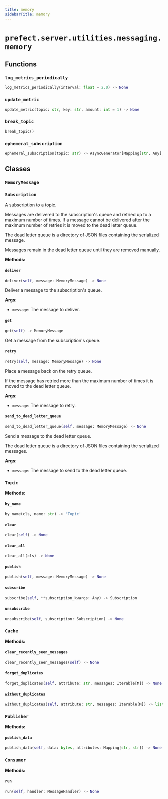 ```yaml
---
title: memory
sidebarTitle: memory
---
```


# `prefect.server.utilities.messaging.memory`

## Functions

### `log_metrics_periodically` <sup><a href="https://github.com/PrefectHQ/prefect/blob/main/src/prefect/server/utilities/messaging/memory.py#L45" target="_blank"><Icon icon="github" style="width: 14px; height: 14px;" /></a></sup>

```python
log_metrics_periodically(interval: float = 2.0) -> None
```

### `update_metric` <sup><a href="https://github.com/PrefectHQ/prefect/blob/main/src/prefect/server/utilities/messaging/memory.py#L65" target="_blank"><Icon icon="github" style="width: 14px; height: 14px;" /></a></sup>

```python
update_metric(topic: str, key: str, amount: int = 1) -> None
```

### `break_topic` <sup><a href="https://github.com/PrefectHQ/prefect/blob/main/src/prefect/server/utilities/messaging/memory.py#L233" target="_blank"><Icon icon="github" style="width: 14px; height: 14px;" /></a></sup>

```python
break_topic()
```

### `ephemeral_subscription` <sup><a href="https://github.com/PrefectHQ/prefect/blob/main/src/prefect/server/utilities/messaging/memory.py#L369" target="_blank"><Icon icon="github" style="width: 14px; height: 14px;" /></a></sup>

```python
ephemeral_subscription(topic: str) -> AsyncGenerator[Mapping[str, Any], None]
```

## Classes

### `MemoryMessage` <sup><a href="https://github.com/PrefectHQ/prefect/blob/main/src/prefect/server/utilities/messaging/memory.py#L74" target="_blank"><Icon icon="github" style="width: 14px; height: 14px;" /></a></sup>

### `Subscription` <sup><a href="https://github.com/PrefectHQ/prefect/blob/main/src/prefect/server/utilities/messaging/memory.py#L80" target="_blank"><Icon icon="github" style="width: 14px; height: 14px;" /></a></sup>


A subscription to a topic.

Messages are delivered to the subscription's queue and retried up to a
maximum number of times. If a message cannot be delivered after the maximum
number of retries it is moved to the dead letter queue.

The dead letter queue is a directory of JSON files containing the serialized
message.

Messages remain in the dead letter queue until they are removed manually.


**Methods:**

#### `deliver` <sup><a href="https://github.com/PrefectHQ/prefect/blob/main/src/prefect/server/utilities/messaging/memory.py#L116" target="_blank"><Icon icon="github" style="width: 14px; height: 14px;" /></a></sup>

```python
deliver(self, message: MemoryMessage) -> None
```

Deliver a message to the subscription's queue.

**Args:**
- `message`: The message to deliver.


#### `get` <sup><a href="https://github.com/PrefectHQ/prefect/blob/main/src/prefect/server/utilities/messaging/memory.py#L161" target="_blank"><Icon icon="github" style="width: 14px; height: 14px;" /></a></sup>

```python
get(self) -> MemoryMessage
```

Get a message from the subscription's queue.


#### `retry` <sup><a href="https://github.com/PrefectHQ/prefect/blob/main/src/prefect/server/utilities/messaging/memory.py#L132" target="_blank"><Icon icon="github" style="width: 14px; height: 14px;" /></a></sup>

```python
retry(self, message: MemoryMessage) -> None
```

Place a message back on the retry queue.

If the message has retried more than the maximum number of times it is
moved to the dead letter queue.

**Args:**
- `message`: The message to retry.


#### `send_to_dead_letter_queue` <sup><a href="https://github.com/PrefectHQ/prefect/blob/main/src/prefect/server/utilities/messaging/memory.py#L169" target="_blank"><Icon icon="github" style="width: 14px; height: 14px;" /></a></sup>

```python
send_to_dead_letter_queue(self, message: MemoryMessage) -> None
```

Send a message to the dead letter queue.

The dead letter queue is a directory of JSON files containing the
serialized messages.

**Args:**
- `message`: The message to send to the dead letter queue.


### `Topic` <sup><a href="https://github.com/PrefectHQ/prefect/blob/main/src/prefect/server/utilities/messaging/memory.py#L188" target="_blank"><Icon icon="github" style="width: 14px; height: 14px;" /></a></sup>

**Methods:**

#### `by_name` <sup><a href="https://github.com/PrefectHQ/prefect/blob/main/src/prefect/server/utilities/messaging/memory.py#L199" target="_blank"><Icon icon="github" style="width: 14px; height: 14px;" /></a></sup>

```python
by_name(cls, name: str) -> 'Topic'
```

#### `clear` <sup><a href="https://github.com/PrefectHQ/prefect/blob/main/src/prefect/server/utilities/messaging/memory.py#L221" target="_blank"><Icon icon="github" style="width: 14px; height: 14px;" /></a></sup>

```python
clear(self) -> None
```

#### `clear_all` <sup><a href="https://github.com/PrefectHQ/prefect/blob/main/src/prefect/server/utilities/messaging/memory.py#L208" target="_blank"><Icon icon="github" style="width: 14px; height: 14px;" /></a></sup>

```python
clear_all(cls) -> None
```

#### `publish` <sup><a href="https://github.com/PrefectHQ/prefect/blob/main/src/prefect/server/utilities/messaging/memory.py#L226" target="_blank"><Icon icon="github" style="width: 14px; height: 14px;" /></a></sup>

```python
publish(self, message: MemoryMessage) -> None
```

#### `subscribe` <sup><a href="https://github.com/PrefectHQ/prefect/blob/main/src/prefect/server/utilities/messaging/memory.py#L213" target="_blank"><Icon icon="github" style="width: 14px; height: 14px;" /></a></sup>

```python
subscribe(self, **subscription_kwargs: Any) -> Subscription
```

#### `unsubscribe` <sup><a href="https://github.com/PrefectHQ/prefect/blob/main/src/prefect/server/utilities/messaging/memory.py#L218" target="_blank"><Icon icon="github" style="width: 14px; height: 14px;" /></a></sup>

```python
unsubscribe(self, subscription: Subscription) -> None
```

### `Cache` <sup><a href="https://github.com/PrefectHQ/prefect/blob/main/src/prefect/server/utilities/messaging/memory.py#L248" target="_blank"><Icon icon="github" style="width: 14px; height: 14px;" /></a></sup>

**Methods:**

#### `clear_recently_seen_messages` <sup><a href="https://github.com/PrefectHQ/prefect/blob/main/src/prefect/server/utilities/messaging/memory.py#L254" target="_blank"><Icon icon="github" style="width: 14px; height: 14px;" /></a></sup>

```python
clear_recently_seen_messages(self) -> None
```

#### `forget_duplicates` <sup><a href="https://github.com/PrefectHQ/prefect/blob/main/src/prefect/server/utilities/messaging/memory.py#L281" target="_blank"><Icon icon="github" style="width: 14px; height: 14px;" /></a></sup>

```python
forget_duplicates(self, attribute: str, messages: Iterable[M]) -> None
```

#### `without_duplicates` <sup><a href="https://github.com/PrefectHQ/prefect/blob/main/src/prefect/server/utilities/messaging/memory.py#L257" target="_blank"><Icon icon="github" style="width: 14px; height: 14px;" /></a></sup>

```python
without_duplicates(self, attribute: str, messages: Iterable[M]) -> list[M]
```

### `Publisher` <sup><a href="https://github.com/PrefectHQ/prefect/blob/main/src/prefect/server/utilities/messaging/memory.py#L293" target="_blank"><Icon icon="github" style="width: 14px; height: 14px;" /></a></sup>

**Methods:**

#### `publish_data` <sup><a href="https://github.com/PrefectHQ/prefect/blob/main/src/prefect/server/utilities/messaging/memory.py#L310" target="_blank"><Icon icon="github" style="width: 14px; height: 14px;" /></a></sup>

```python
publish_data(self, data: bytes, attributes: Mapping[str, str]) -> None
```

### `Consumer` <sup><a href="https://github.com/PrefectHQ/prefect/blob/main/src/prefect/server/utilities/messaging/memory.py#L326" target="_blank"><Icon icon="github" style="width: 14px; height: 14px;" /></a></sup>

**Methods:**

#### `run` <sup><a href="https://github.com/PrefectHQ/prefect/blob/main/src/prefect/server/utilities/messaging/memory.py#L341" target="_blank"><Icon icon="github" style="width: 14px; height: 14px;" /></a></sup>

```python
run(self, handler: MessageHandler) -> None
```
